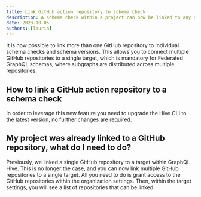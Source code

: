 ```yaml
---
title: Link GitHub action repository to schema check
description: A schema check within a project can now be linked to any GitHub action repository.
date: 2023-10-05
authors: [laurin]
---
```


It is now possible to link more than one GitHub repository to individual schema checks and schema
versions. This allows you to connect multiple GitHub repositories to a single target, which is
mandatory for Federated GraphQL schemas, where subgraphs are distributed across multiple
repositories.

## How to link a GitHub action repository to a schema check

In order to leverage this new feature you need to upgrade the Hive CLI to the latest version, no
further changes are required.

## My project was already linked to a GitHub repository, what do I need to do?

Previously, we linked a single GitHub repository to a target within GraphQL Hive. This is no longer
the case, and you can now link multiple GitHub repositories to a single target. All you need to do
is grant access to the GitHub repositories within the organization settings. Then, within the target
settings, you will see a list of repositories that can be linked.
